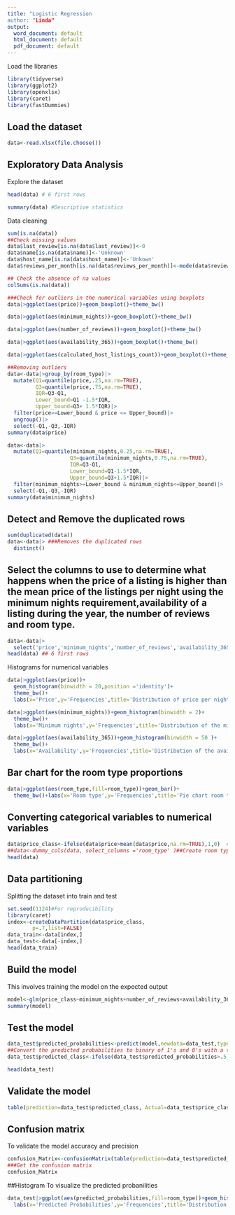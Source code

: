 ---
title: "Logistic Regression
author: "Linda"
output:
  word_document: default
  html_document: default
  pdf_document: default
---
Load the libraries

```{r, message=FALSE,warning=FALSE}
library(tidyverse)
library(ggplot2)
library(openxlsx)
library(caret)
library(fastDummies)
```

## Load the dataset


```{r}
data<-read.xlsx(file.choose())
```

## Exploratory Data Analysis

Explore the dataset

```{r, echo=TRUE,eval=TRUE}
head(data) # 6 first rows

```
```{r}
summary(data) #Descriptive statistics
```



 Data cleaning
```{r}
sum(is.na(data))
##Check missing values
data$last_review[is.na(data$last_review)]<-0
data$name[is.na(data$name)]<-'Unknown'
data$host_name[is.na(data$host_name)]<-'Unkown'
data$reviews_per_month[is.na(data$reviews_per_month)]<-mode(data$reviews_per_month)[1]
```
```{r}
## Check the absence of na values
colSums(is.na(data))
```
```{r}
###Check for outliers in the numerical variables using boxplots
data|>ggplot(aes(price))+geom_boxplot()+theme_bw()

```
```{r}
data|>ggplot(aes(minimum_nights))+geom_boxplot()+theme_bw()
```
```{r}
data|>ggplot(aes(number_of_reviews))+geom_boxplot()+theme_bw()
```
```{r}
data|>ggplot(aes(availability_365))+geom_boxplot()+theme_bw()
```
```{r}
data|>ggplot(aes(calculated_host_listings_count))+geom_boxplot()+theme_bw()
```
```{r}
##Removing outliers
data<-data|>group_by(room_type)|>
  mutate(Q1=quantile(price,.25,na.rm=TRUE),
         Q3=quantile(price,.75,na.rm=TRUE),
         IQR=Q3-Q1,
         Lower_bound=Q1 -1.5*IQR,
         Upper_bound=Q3+ 1.5*IQR)|>
  filter(price>=Lower_bound & price <= Upper_bound)|>
  ungroup()|>
  select(-Q1,-Q3,-IQR)
summary(data$price)
```
```{r}
data<-data|>
  mutate(Q1=quantile(minimum_nights,0.25,na.rm=TRUE),
                    Q3=quantile(minimum_nights,0.75,na.rm=TRUE),
                    IQR=Q3-Q1,
                    Lower_bound=Q1-1.5*IQR,
                    Upper_bound=Q3+1.5*IQR)|>
  filter(minimum_nights>=Lower_bound & minimum_nights<=Upper_bound)|>
  select(-Q1,-Q3,-IQR)
summary(data$minimum_nights)
```




## Detect and Remove the duplicated rows 
```{r}
sum(duplicated(data))
data<-data|> ###Removes the duplicated rows
  distinct()

```


## Select the columns to use to determine what happens when the price of a listing is higher than the mean price of the listings per night using the minimum nights requirement,availability of a listing during the year, the number of reviews and room type.
```{r}
data<-data|>
  select('price','minimum_nights','number_of_reviews','availability_365','room_type')
head(data) ## 6 first rows
```


Histograms for numerical variables
```{r}
data|>ggplot(aes(price))+
  geom_histogram(binwidth = 20,position ='identity')+
  theme_bw()+
  labs(x='Price',y='Frequencies',title='Distribution of price per night')
```
```{r}
data|>ggplot(aes(minimum_nights))+geom_histogram(binwidth = 2)+
  theme_bw()+
  labs(x='Minimum nights',y='Frequencies',title='Distribution of the minimum nights')
```
```{r}
data|>ggplot(aes(availability_365))+geom_histogram(binwidth = 50 )+
  theme_bw()+
  labs(x='Availability',y='Frequencies',title='Distribution of the availability ')
```
## Bar chart for the room type proportions
```{r}
data|>ggplot(aes(room_type,fill=room_type))+geom_bar()+
  theme_bw()+labs(x='Room type',y='Frequencies',title='Pie chart room type proportion')


```

## Converting categorical variables to numerical variables
```{r}
data$price_class<-ifelse(data$price>mean(data$price,na.rm=TRUE),1,0)  #Add column for converted price values
##data<-dummy_cols(data, select_columns ='room_type' )##Create room type dummy variables
head(data)
```

## Data partitioning
Splitting the dataset into train and test
```{r}
set.seed(1124)#For reproducibility
library(caret)
index<-createDataPartition(data$price_class,
        p=.7,list=FALSE)
data_train<-data[index,]
data_test<-data[-index,]
head(data_train)
```

## Build the model
This involves training the model on the expected output
```{r}
model<-glm(price_class~minimum_nights+number_of_reviews+availability_365+room_type,family=binomial,data=data_train)
summary(model)
```

## Test the model
```{r}
data_test$predicted_probabilities<-predict(model,newdata=data_test,type='response')
##Convert the predicted probabilities to binary of 1's and 0's with a threshold of .5
data_test$predicted_class<-ifelse(data_test$predicted_probabilities>.5,1,0)

head(data_test)

```


## Validate the model
```{r}
table(prediction=data_test$predicted_class, Actual=data_test$price_class)
```

## Confusion matrix 
To validate the model accuracy and precision
```{r}
confusion_Matrix<-confusionMatrix(table(prediction=data_test$predicted_class, Actual=data_test$price_class))
###Get the confusion matrix
confusion_Matrix
```

##Histogram 
To visualize the predicted probanilities
```{r}
data_test|>ggplot(aes(predicted_probabilities,fill=room_type))+geom_histogram(binwidth = .1,alpha=.5)+theme_bw()+
  labs(x='Predicted Probabilities',y='Frequencies',title='Distribution of the predicted probabilities')

```




 
